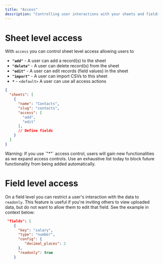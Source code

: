 ```yaml
---
title: "Access"
description: "Controlling user interactions with your sheets and fields"
---
```


# Sheet level access
With `access` you can control sheet level access allowing users to 

- **`"add"`** - A user can add a record(s) to the sheet
- **`"delete"`** - A user can delete record(s) from the sheet
- **`"edit"`** - A user can edit records (field values) in the sheet
- **`"import"`** - A user can import CSVs to this sheet
- **`*`** - `<default>` A user can use all access actions

```json
{
  "sheets": [
    {
      "name": "Contacts",
      "slug": "contacts",
      "access": [
        "add",
        "edit"
      ],
      // Define fields
    }
  ]
}
```

<Warning>
Warning: If you use `"*"` access control, users will gain new functionalities as we expand access controls. Use an exhaustive list today to block future functionality from being added automatically.
</Warning>


# Field level access

On a field level you can restrict a user's interaction with the data to `readonly`. This feature is useful if you're inviting others to view uploaded data, but do not want to allow them to edit that field. See the example in context below:

```json
 "fields": [
    {
      "key": "salary",
      "type": "number",
      "config": {
         "decimal_places": 2
      },
      "readonly": true
    }
